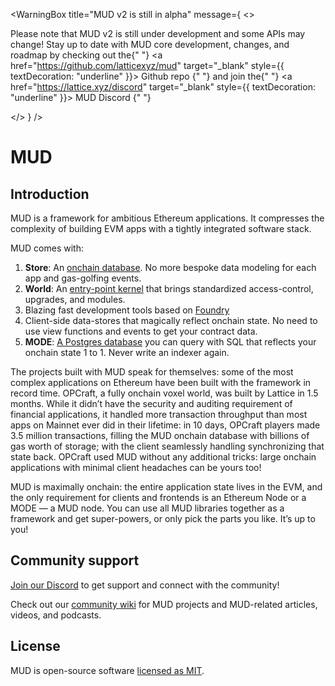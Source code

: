 
<WarningBox
  title="MUD v2 is still in alpha"
  message={
    <>
      <p>
        Please note that MUD v2 is still under development and some APIs may change! Stay up to date with MUD core
        development, changes, and roadmap by checking out the{" "}
        <a href="https://github.com/latticexyz/mud" target="_blank" style={{ textDecoration: "underline" }}>
          Github repo
        </a>{" "}
        and join the{" "}
        <a href="https://lattice.xyz/discord" target="_blank" style={{ textDecoration: "underline" }}>
          MUD Discord
        </a>{" "}
      </p>
    </>
  }
/>
<div style={{ display: "flex", justifyContent: "center" }}>
  <div style={{ width: "200px", marginBottom: "20px" }}>
    <Logo />
  </div>
</div>

# MUD

## Introduction

MUD is a framework for ambitious Ethereum applications. It compresses the complexity of building EVM apps with a tightly integrated software stack.

MUD comes with:

1. **Store**: An [onchain database](store). No more bespoke data modeling for each app and gas-golfing events.
2. **World**: An [entry-point kernel](world) that brings standardized access-control, upgrades, and modules.
3. Blazing fast development tools based on [Foundry](https://github.com/foundry-rs/foundry)
4. Client-side data-stores that magically reflect onchain state. No need to use view functions and events to get your contract data.
5. **MODE**: [A Postgres database](mode) you can query with SQL that reflects your onchain state 1 to 1. Never write an indexer again.

The projects built with MUD speak for themselves: some of the most complex applications on Ethereum have been built with the framework in record time. OPCraft, a fully onchain voxel world, was built by Lattice in 1.5 months. While it didn’t have the security and auditing requirement of financial applications, it handled more transaction throughput than most apps on Mainnet ever did in their lifetime: in 10 days, OPCraft players made 3.5 million transactions, filling the MUD onchain database with billions of gas worth of storage; with the client seamlessly handling synchronizing that state back. OPCraft used MUD without any additional tricks: large onchain applications with minimal client headaches can be yours too!

MUD is maximally onchain: the entire application state lives in the EVM, and the only requirement for clients and frontends is an Ethereum Node or a MODE — a MUD node. You can use all MUD libraries together as a framework and get super-powers, or only pick the parts you like. It’s up to you!

## Community support

[Join our Discord](https://lattice.xyz/discord) to get support and connect with the community!

Check out our [community wiki](https://community.mud.dev) for MUD projects and MUD-related articles, videos, and podcasts.

## License

MUD is open-source software [licensed as MIT](LICENSE).
